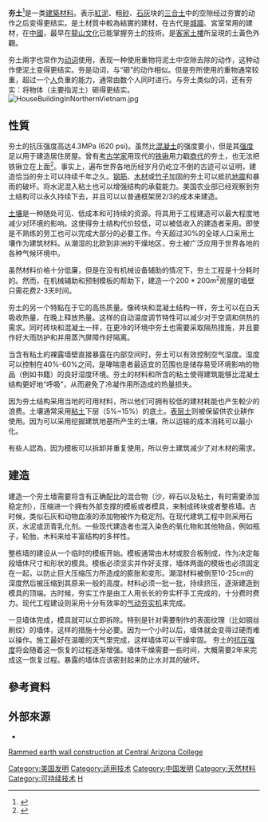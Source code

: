 '''夯土'''<ref name="Pev">{{cite book |last1=Fleming |first1=John |authorlink1=John Fleming (art historian)|last2=Honour |first2=Hugh |authorlink2=Hugh Honour |last3=Pevsner |first3=Nikolaus |authorlink3=Nikolaus Pevsner |others=drawings by David Etherton |title=The Penguin Dictionary of Architecture |date=1966 |publisher=[[Penguin_Books|Penguin Books]] |location=London, England, UK and New York, New York, USA |isbn=978-0-14-051241-0 |oclc=638962596}}{{Edition needed|date=February 2012}}</ref>是一类[[建築材料|建築材料]]。表示[[紅泥|紅泥]]、粗[[砂|砂]]、[[石灰|石灰]]块的[[三合土|三合土]]中的空隙经过夯實的动作之后变得更结实。是土材質中較為結實的建材，在古代是[[城牆|城牆]]、宮室常用的建材，在[[中國|中國]]，最早在[[龍山文化|龍山文化]]已能掌握夯土的技術。是[[客家土樓|客家土樓]]所呈現的土黃色外觀。

夯土兩字也常作为[[动词|动词]]使用，表现一种使用重物将泥土中空隙去除的动作，这种动作使泥土变得更结实。夯是动词，与“砸”的动作相似。但是夯所使用的重物通常较重，超过一个[[人|人]]负重的能力，通常由数个人同时进行。与夯土类似的词，还有夯实：将物体（主要指泥土）砸得更结实。
[[File:HouseBuildingInNorthernVietnam.jpg|thumb]]

==性質==
夯土的抗压强度高达4.3MPa (620 psi)。虽然比[[混凝土|混凝土]]的强度要小，但是其[[强度|强度]]足以用于建造居住房屋。曾有[[考古学家|考古学家]]用现代的[[铁锹|铁锹]]用力戳[[商代|商代]]的夯土，也无法把铁锹立在上面<ref>{{Cite book|chapter=第四章　王権の誕生|url=https://www.worldcat.org/oclc/54683140|publisher=講談社|location=東京|isbn=4-06-212165-4|oclc=54683140|first=秀典|last=岡村|title=夏王朝：王権誕生の考古学|year=2003|pages=126}}</ref>。事实上，遍布世界各地历经岁月仍屹立不倒的古迹可以证明，建造恰当的夯土可以持续千年之久。[[钢筋|钢筋]]、[[木材|木材]]或[[竹子|竹子]]加固的夯土可以抵抗[[地震|地震]]和暴雨的破坏。将水泥混入粘土也可以增强结构的承载能力。美国农业部已经观察到夯土结构可以永久持续下去，并且可以以普通框架房2/3的成本来建造。

[[土壤|土壤]]是一种随处可见、低成本和可持续的资源。将其用于工程建造可以最大程度地减少对环境的影响。这使得夯土结构代价较低，可以被低收入的建造者采用。即使是不熟练的劳工也可以完成大部分的必要工作。今天超过30%的全球人口采用土壤作为建筑材料。从潮湿的北欧到非洲的干燥地区，夯土被广泛应用于世界各地的各种气候环境中。

虽然材料价格十分低廉，但是在没有机械设备辅助的情况下，夯土工程是十分耗时的。然而，在机械辅助和预制模板的帮助下，建造一个<math>200*200m^2</math>房屋的墙壁只需花费2-3天时间。

夯土的另一个特點在于它的高热质量。像砖块和混凝土结构一样，夯土可以在白天吸收热量，在晚上释放热量。这样的自动温度调节特性可以减少对于空调和供热的需求。同时砖块和混凝土一样，在更冷的环境中夯土也需要采取隔热措施，并且要作好大雨防护和并用蒸汽屏障作好隔离。

当含有粘土的裸露墙壁直接暴露在内部空间时，夯土可以有效控制空气湿度。湿度可以控制在40%-60%之间，是哮喘患者最适宜的范围也是储存易受环境影响的物品（例如书籍）的良好湿度环境。夯土的材料和所含的粘土使得建筑能够比混凝土结构更好地“呼吸”，从而避免了冷凝作用所造成的热量损失。

因为夯土结构采用当地的可用材料，所以他们可拥有较低的建材耗能也产生較少的浪费。土壤通常采用[[粘土|粘土]]下层（5%~15%）的底土。[[表层土|表层土]]则被保留供农业耕作使用。因为可以采用挖掘建筑地基所产生的土壤，所以运输的成本消耗可以最小化。

有些人認為，因为模板可以拆卸并重复使用，所以夯土建筑减少了对木材的需求。

==建造==
建造一个夯土墙需要将含有正确配比的混合物（沙，碎石以及粘土，有时需要添加稳定剂），压缩进一个拥有外部支撑的模板或者模具，来制成砖块或者整栋墙。古时候，类似石灰和动物血液的添加物被作为稳定剂。在现代建筑工程中则采用石灰，水泥或沥青乳化剂。一些现代建造者也混入染色的氧化物和其他物品，例如瓶子，轮胎，木料来给丰富结构的多样性。

整栋墙的建设从一个临时的模板开始。模板通常由木材或胶合板制成，作为决定每段墙体尺寸和形状的模具。模板必须坚实并作好支撑，墙体两面的模板也必须固定在一起，以防止巨大压缩压力所造成的膨胀和变形。潮湿材料被倒至10-25cm的深度然后被压缩到其原来一般的高度。材料必须一批一批，持续挤压，逐渐建造到模具的顶端。古时候，夯实工作是由工人用长长的夯实杆手工完成的，十分费时费力。现代工程建设则采用十分有效率的[[气动夯实机|气动夯实机]]来完成。

一旦墙体完成，模具就可以立即拆除。特别是针对需要制作的表面纹理（比如钢丝刷纹）的墙体，这样的措施十分必要。因为一个小时以后，墙体就会变得过硬而难以操作。施工最好在温暖的天气里完成，这样墙体可以干燥牢固。 夯土的[[抗压强度|抗压强度]]将会随着这一恢复的过程逐渐增强。墙体干燥需要一些时间，大概需要2年来完成这一恢复过程。暴露的墙体应该密封起来防止水对其的破坏。


==參考資料==
{{commons category|Rammed earth}}
{{Reflist}}

==外部來源==
* {{cite journal |date=October 2003 |title=Earth to Saltspring |journal=Western Living |volume=23 |issue=10 |location=Vancouver, British Columbia, Canada  |publisher=Western Living |issn=0824-0604 |oclc=20108901 |pmid= }}

[https://www.youtube.com/watch?v=RcPvyF53b3c#t=67 Rammed earth wall construction at Central Arizona College] {{Wayback|url=https://www.youtube.com/watch?v=RcPvyF53b3c#t=67 |date=20210428082312 }}

{{DEFAULTSORT:Rammed Earth}}
[[Category:美国发明|Category:美国发明]]
[[Category:适用技术|Category:适用技术]]
[[Category:中国发明|Category:中国发明]]
[[Category:天然材料|Category:天然材料]]
[[Category:可持续技术|Category:可持续技术]]
[[Category:土基建築材料|H]]